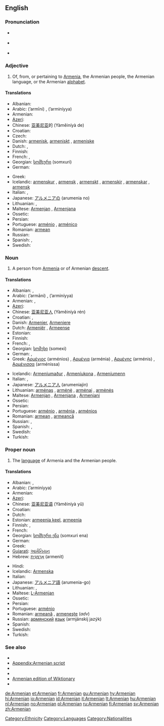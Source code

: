 {{interwiktionary|code=hy}}
==English==
{{wikipedia|mul=Armenia|Armenian}}

===Pronunciation===
* {{a|RP}} {{IPA|/ɑːˈmiːniən/}}
* {{a|US}} {{IPA|/ɑːrˈmiːniən/}}
* {{audio|en-us-Armenian.ogg|Audio (US)}}

===Adjective===
{{en-adj|-}}

# Of, from, or pertaining to [[Armenia]], the Armenian people, the Armenian language, or the Armenian [[alphabet]].

====Translations====
{{trans-top|of, from, or pertaining to Armenia, Armenians, the language or alphabet}}
* Albanian: {{t+|sq|armen|xs=Albanian}}
* Arabic: {{Arab|[[ارميني]]}} (’armīni) {{m}}, {{Arab|[[ارمينية]]}} (’arminíyya) {{f}}
* Armenian: {{t|hy|հայկական|sc=Armn|tr=haykakan}}
* [[Azeri]]: {{t|az|erməni}}
* Chinese: [[亚美尼亚]]的 (Yàměiníyà de)
* Croatian: {{t-|hr|armenski|alt=àrmēnskī}}
* Czech: {{t+|cs|arménský}}
* Danish: [[armenisk]], [[armeniskt]] {{n}}, [[armeniske]] {{p}}
* Dutch: {{t+|nl|Armeens}}, {{t+|nl|Armeense}}
* Finnish: {{t+|fi|armenialainen}}
* French: {{t+|fr|arménien|m}}, {{t+|fr|arménienne|f}}
* Georgian: [[სომხური]] (somxuri)
* German: {{t+|de|armenisch}}
{{trans-mid}}
* Greek: {{t+|el|αρμενικός|tr=armenikós|sc=Grek}}
* Icelandic: [[armenskur]] {{m}}, [[armensk]] {{f}}, [[armenskt]] {{n}}, [[armenskir]] {{m|p}}, [[armenskar]] {{f|p}}, [[armensk]] {{n|p}}
* Italian: {{t+|it|armeno|m}}, {{t+|it|armena|f}}
* Japanese: [[アルメニアの]] (arumenia no)
* Lithuanian: {{t+|lt|armėniškas|m|xs=Lithuanian}}, {{t+|lt|armėniška|f|xs=Lithuanian}}
* Maltese: [[Armenjan]] {{m}}, [[Armenjana]] {{f}}
* Ossetic: {{t|os|сомихаг|tr=somixag}}
* Persian: {{t-|fa|ارمنی|tr=Armani|sc=fa-Arab|xs=Persian}}
* Portuguese: [[arménio]] {{m}}, [[arménico]] {{m}}
* Romanian: [[armean]] {{m}}
* Russian: {{t+|ru|армянский|tr=armjánskij|sc=Cyrl}}
* Spanish: {{t+|es|armenio|m}}, {{t-|es|armenia|f}}
* Swedish: {{t+|sv|armenisk}}
{{trans-bottom}}

===Noun===
{{en-noun}}

# A person from [[Armenia]] or of Armenian [[descent]].

====Translations====
{{trans-top|person}}
* Albanian: {{t+|sq|armen|m|xs=Albanian}}, {{t-|sq|armene|f|xs=Albanian}}
* Arabic: {{Arab|[[ارميني]]}} (’armāni) {{m}}, {{Arab|[[ارمينية]]}} (’arminíyya) {{f}}
* Armenian: {{t|hy|հայ|sc=Armn|tr=hay}} {{m}}, {{t|hy|հայուհի|sc=Armn|tr=hayuhi}} {{f}}
* [[Azeri]]: {{t|az|erməni}}
* Chinese: [[亚美尼亚人]] (Yàměiníyà rén)
* Croatian: {{t+|hr|Armenac|m|alt=Arménac}}, {{t-|hr|Armenka|f|alt=Àrmēnka}}
* Danish: [[Armenier]], [[Armeniere]] {{p}}
* Dutch: [[Armeniër]] {{m}}, [[Armeense]] {{f}}
* Estonian: {{t-|et|armeenlane}}
* Finnish: {{t+|fi|armenialainen}}
* French: {{t+|fr|Arménien|m}}, {{t+|fr|Arménienne|f}}
* Georgian: [[სომეხი]] (somexi)
* German: {{t+|de|Armenier|m}}, {{t+|de|Armenierin|f}}
* Greek: [[Αρμένιος]] (arménios) {{m}}, [[Αρμένια]] (arménia) {{f}}, [[Αρμένης]] (arménis) {{m}}, [[Αρμένισσα]] (arménissa) {{f}}
{{trans-mid}}
* Icelandic: [[Armeníumaður]] {{m}}, [[Armeníukona]] {{f}}, [[Armeníumenn]] {{p}}
* Italian: {{t+|it|armeno|m}}, {{t+|it|armena|f}}
* Japanese: [[アルメニア人]] (arumeniajin)
* Lithuanian: [[armėnas]] {{m}}, [[armėnė]] {{f}}, [[armėnai]] {{m|p}}, [[armėnės]] {{f|p}}
* Maltese: [[Armenjan]] {{m}}, [[Armenjana]] {{f}}, [[Armenjani]] {{p}}
* Ossetic: {{t|os|сомихаг|tr=somixag}}
* Persian: {{t-|fa|ارمنی|tr=Armani|sc=fa-Arab|xs=Persian}}
* Portuguese: [[arménio]] {{m}}, [[arménia]] {{f}}, [[arménios]] {{p}}
* Romanian: [[armean]] {{m}}, [[armeancă]] {{f}}
* Russian: {{t+|ru|армянин|m|tr=armjánin|sc=Cyrl}}, {{t+|ru|армянка|f|tr=armjánka|sc=Cyrl}}
* Spanish: {{t+|es|armenio|m}}, {{t-|es|armenia|f}}
* Swedish: {{t+|sv|armenier}}
* Turkish: {{t|tr|Ermeni}}
{{trans-bottom}}

===Proper noun===
{{en-proper noun}}

# The [[language]] of Armenia and the Armenian people.

====Translations====
{{trans-top|language}}
* Albanian: {{t+|sq|armenisht|xs=Albanian}}, {{t+|sq|armenishte|xs=Albanian}}
* Arabic: {{Arab|[[ارمينية]]}} (’arminíyya) {{f}}
* Armenian: {{t|hy|հայերեն|sc=Armn|tr=hayeren}}
* [[Azeri]]: {{t|az|erməni dili}}
* Chinese: [[亚美尼亚语]] (Yàměiníyà yǔ)
* Croatian: {{t-|hr|armenski jezik|m|alt=àrmēnskī jèzik}}
* Dutch: {{t+|nl|Armeens|n}}
* Estonian: [[armeenia keel]], [[armeenia]]
* Finnish: {{t+|fi|armenian kieli}}, {{t+|fi|armenia}}
* French: {{t+|fr|arménien|m}}
* Georgian: [[სომხური ენა]] (somxuri ena)
* German: {{t+|de|Armenisch}}
* Greek: {{t+|el|αρμενικά|n|p|tr=armeniká|sc=Grek}}
* [[Gujarati]]: [[આર્મેનિયન]]
* Hebrew: [[ארמנית|אַרְמֶנִית]] (armenit)
{{trans-mid}}
* Hindi: {{t+|hi|आर्मेनियन|sc=Deva|xs=Hindi}}
* Icelandic: [[Armenska]]
* Italian: {{t+|it|armeno|m}}
* Japanese: [[アルメニア語]] (arumenia-go)
* Lithuanian: {{t+|lt|armėnų|xs=Lithuanian}}, {{t+|lt|armėnų kalba|xs=Lithuanian}}
* Maltese: [[L-Armenjan]]
* Ossetic: {{t|os|сомихаг|tr=somixag}}
* Persian: {{t-|fa|ارمنی|tr=Armani|sc=fa-Arab|xs=Persian}}
* Portuguese: [[arménio]] {{m}}
* Romanian: [[armeană]] {{f}}, [[armeneşte]] (''adv'')
* Russian: [[армянский]] [[язык]] (armjánskij jazýk) {{m}}
* Spanish: {{t+|es|armenio|m}}
* Swedish: {{t+|sv|armeniska}}
* Turkish: {{t|tr|Ermenice}}
{{trans-bottom}}

===See also===
{{interwiktionary|code=hy}}

* {{langcat}}
* [[Appendix:Armenian script]]
* {{pedialite|Armenian language}}
* {{pedialite|Armenian people}}
* [[:hy:|Armenian edition of Wiktionary]]
* {{ISO 639|link=Ethnologue|1code=hy|lang=Armenian|code=hye}}

[[Category:Ethnicity]]
[[Category:Languages]]
[[Category:Nationalities]]

[[de:Armenian]]
[[et:Armenian]]
[[fr:Armenian]]
[[gu:Armenian]]
[[hy:Armenian]]
[[hi:Armenian]]
[[io:Armenian]]
[[id:Armenian]]
[[it:Armenian]]
[[lt:Armenian]]
[[hu:Armenian]]
[[nl:Armenian]]
[[no:Armenian]]
[[pl:Armenian]]
[[ru:Armenian]]
[[fi:Armenian]]
[[sv:Armenian]]
[[zh:Armenian]]
